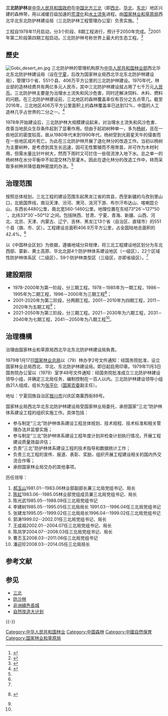 '''三北防护林'''是[[中华人民共和国政府|中华人民共和国政府]]在[[中国北方|中国北方]][[三北|三北]]（即[[中国西北|西北]]、[[华北|华北]]、[[中国东北|东北]]）地区兴建的森林带，用以减缓日益加速的[[荒漠化|荒漠化]]和[[水土流失|水土流失]]进程。由[[国家林业和草原局|国家林业和草原局]]西北华北东北防护林建设局（三北防护林工程管理办公室）负责实施。<ref>{{cite web|url=http://www.forestry.gov.cn/distribution/unknown/jgjj-unknown-57.html|publisher=中华人民共和国国家林业局|accessdate=2009-06-12|title=西北华北东北防护林建设局（三北防护林工程管理办公室）|deadurl=yes|archiveurl=https://web.archive.org/web/20161009182848/http://www.forestry.gov.cn/distribution/unknown/jgjj-unknown-57.html|archivedate=2016-10-09}}</ref>

工程自1978年11月启动，分3个阶段、8期工程进行，预计于2050年完成。<ref>{{cite web|url=http://www.forestry.gov.cn/distribution/2006/12/27/zllh-2006-12-27-1350.html|publisher=中华人民共和国国家林业局|accessdate=2009-06-12|title=三北防护林工程概况|deadurl=yes|archiveurl=https://web.archive.org/web/20130713101632/http://www.forestry.gov.cn/distribution/2006/12/27/zllh-2006-12-27-1350.html|archivedate=2013-07-13}}</ref>2001年第二阶段第四期工程启动。三北防护林号称世界上最大的生态工程。<ref>{{cite web|url=http://www.forestry.gov.cn/distribution/2006/12/27/zllh-2006-12-27-1350.html|publisher=[[人民日报|人民日报]]|author=周泓洋|date=2001-11-27|accessdate=2009-06-12|title=三北防护林四期工程启动|deadurl=yes|archiveurl=https://web.archive.org/web/20130713101632/http://www.forestry.gov.cn/distribution/2006/12/27/zllh-2006-12-27-1350.html|archivedate=2013-07-13}}</ref>

==歷史==
[[File:Gobi_desert_en.jpg|thumb]]
三北防护林的管理机构原为[[中华人民共和国林业部|中华人民共和国林业部]]西北华北东北防护林建设局（设在[[宁夏|宁夏]]，后改为国家林业局西北华北东北防护林建设局），管理13个省、551个县、406万平方公里的三北防护林建设。1970年代，林业部的造林经费共有两亿多元人民币，其中三北防护林建设就占用了七千万元[[人民币|人民币]]。三北防护林主要是为治理水土流失和风沙危害，同时还解决饲料、木料、燃料的问题。在三北防护林建设前，三北地区的森林覆盖率仅有百分之五点零几。截至2016年，三北地区406万平方公里面积上的森林覆盖率已达到12%，中国的人工造林几乎占世界的二分之一。<ref name=ifeng>{{Cite web |url=http://news.ifeng.com/a/20161007/50066965_0.shtml |title=三北防护林杨树大面积死亡 听[[国家林业局|国家林业局]]局长怎么说，[[凤凰网|凤凰网]]，2016-10-07 |accessdate=2016-10-08 |archive-date=2019-07-23 |archive-url=https://web.archive.org/web/20190723092631/http://news.ifeng.com/a/20161007/50066965_0.shtml |dead-url=no }}</ref>

1978年开始建设后，三北防护林大规模建设起来，对治理水土流失和风沙危害、改善当地民众生存条件起到了显著作用。但由于起初树种单一，多为[[楊屬|杨树]]，且在一些地区的密度较高，故从1980年代末到1990年代，杨树受到光肩星天牛的侵害而在一些地区成片死亡。为此在三北防护林开展了退化林分的改造工作。当初以杨树为主要树种，是考虑到其生长迅速，因可无性繁殖而不用育苗，并可作为木材利用，但需水量比针叶树大，然而下雨时又可拦住一些径流渗入地下水。总之单一的杨树林在水分平衡中不如混交林乃至灌木。因此在退化林分的改造工作中，转而采取多树种并降低栽种密度的办法。<ref name=ifeng/>

==治理范围==
按照总体规划，三北工程的建设范围东起黑龙江省的宾县，西至新疆的乌孜别里山口，北抵国界线，南沿天津、汾河、渭河、洮河下游、布尔汗布达山、喀喇昆仑山，东西长4480公里，南北宽560-1460公里。地理位置在东经73°26´~127°50´，北纬33°30´~50°12´之间。包括陕西、甘肃、宁夏、青海、新疆、山西、河北、北京、天津、内蒙古、辽宁、吉林、黑龙江13个省（自治区、直辖市）的551个县（旗、市、区）。工程建设总面积406.9万平方公里，占全国陆地总面积的42.4%。<ref name="总体规划" />

以《中国林业区划》为依据，遵循地域分异规律，将三北工程建设地区划分为东北西部、蒙新、黄土高原、华北北部4个防护林体系建设地区（一级区），22个区域性防护林体系区（二级区），59个防护林类型区（三级区，亦即省级区）。<ref name="总体规划" />

==建設期限==
*1978-2000年为第一阶段，分三期工程。1978－1985年为一期工程，1986－1995年为二期工程，1996－2000年为三期工程<ref name="总体规划">{{cite web |title=三北防护林体系建设工程总体规划 |url=http://www.forestry.gov.cn/sbj/5030/index.html |accessdate=2020-09-22 |archive-date=2021-03-15 |archive-url=https://web.archive.org/web/20210315230538/http://www.forestry.gov.cn/sbj/5030/index.html |dead-url=no }} {{PD-notice}}</ref>；
*2001-2020年为第二阶段，分两期工程。2001－2010年为四期工程，2011－2020年为五期工程<ref name="总体规划" />；
*2021-2050年为第三阶段，分三期工程。2021－2030年为六期工程，2031－2040年为七期工程，2041－2050年为八期工程<ref name="总体规划" />。

==治理機構==
治理由国家林业和草原局西北华北东北防护林建设局負責。

1979年1月17日[[国家林业总局|国家林业总局]]以（79）林办字2号文件通知：经国务院批准，设立国家林业总局西北、华北、东北防护林建设局。即日起启用印章。1979年11月3日国务院办公室以（1979）室字48号文件通知：经国务院批准成立三北防护林建设领导小组，并确定三北局任务，编制控制在一百人以内。三北防护林建设领导小组由21人组成，组长为[[张平化|张平化]]（[[国家农委|国家农委]]副主任）。

地址：宁夏回族自治区[[银川市|银川市]]兴庆区南薰西街88号。

国家林业局西北华北东北防护林建设局受国家林业局委托，承担国家“三北”防护林体系建设工程的组织实施工作。具体包括：
* 参与制定“三北”防护林体系建设工程总体规划、技术规程、技术标准和相关管理办法并监督实施；
* 参与制定“三北”防护林体系建设工程年度计划并检查计划执行情况，开展工程建设质量效益评估； 
* 负责“三北”防护林体系建设工程的技术指导和数据统计工作；
* 负责三北工程的宣传、报道、表彰、奖励，组织开展工程建设相关的国内外交流合作等；
* 承担国家林业局交办的其他事项。

历任领导：
# [[郝玉山|郝玉山]]1981.01--1983.06林业部副部长兼三北局党组书记、局长
# [[陈虹_(1939年)|陈虹]]1983.06--1985.05林业部党组成员兼三北局党组书记、局长
# 陈光武1985.05--1988.08任三北局党组书记
# 李建树1985.05--1995.05任三北局局长 1991.03--1996.04任三北局党组书记
# 张建龙1995.05--1999.02任三北局局长1996.04--1999.02任三北局党组书记
# 郭涛1999.02--2002.01任三北局党组书记、局长
# 王成祖2002.01--2004.07任三北局党组书记、局长
# 陈凤学2004.07--2008.03任三北局党组书记、局长
# 曹丕玉2008.03--2011.06任三北局党组书记
# 潘迎珍2008.03--2014.05任三北局局长

==参考文献==
{{Reflist}}

== 参见 ==
{{Portal box|中华人民共和国}}
* [[三北|三北]]
* [[防風林|防沙林]]
* [[非洲綠色長城|非洲綠色長城]]
* [[自然改造大计划|自然改造大计划]]
{{-}}
{{亞洲污染}}
{{森林砍伐與沙漠化}}

[[Category:中华人民共和国林业|Category:中华人民共和国林业]]
[[Category:中国森林|Category:中国森林]]
[[Category:中國自然保育|Category:中國自然保育]]
[[Category:国家林业和草原局|Category:国家林业和草原局]]